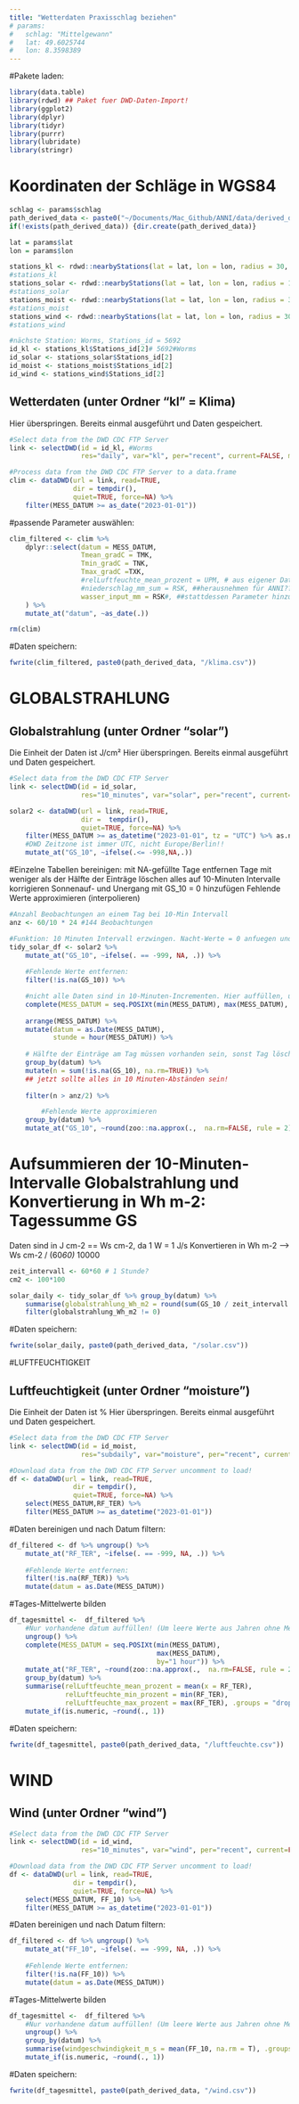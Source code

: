 ```yaml
---
title: "Wetterdaten Praxisschlag beziehen"
# params:
#   schlag: "Mittelgewann"
#   lat: 49.6025744
#   lon: 8.3598389
---
```


#Pakete laden:
```r
library(data.table)
library(rdwd) ## Paket fuer DWD-Daten-Import!
library(ggplot2)
library(dplyr)
library(tidyr)
library(purrr)
library(lubridate)
library(stringr)
```



# Koordinaten der Schläge in WGS84
```r
schlag <- params$schlag
path_derived_data <- paste0("~/Documents/Mac_Github/ANNI/data/derived_data/Wetterdaten_Praxis/", schlag)
if(!exists(path_derived_data)) {dir.create(path_derived_data)}

lat = params$lat
lon = params$lon
```


```r
stations_kl <- rdwd::nearbyStations(lat = lat, lon = lon, radius = 30, var = "kl", per = "recent", res = "daily")
#stations_kl
stations_solar <- rdwd::nearbyStations(lat = lat, lon = lon, radius = 100, var = "solar", per = "recent", res = "10_minutes")
#stations_solar
stations_moist <- rdwd::nearbyStations(lat = lat, lon = lon, radius = 30, var = "moisture", per = "recent", res = "subdaily")
#stations_moist
stations_wind <- rdwd::nearbyStations(lat = lat, lon = lon, radius = 30, var = "wind", per = "recent", res = "10_minutes")
#stations_wind

#nächste Station: Worms, Stations_id = 5692
id_kl <- stations_kl$Stations_id[2]# 5692#Worms
id_solar <- stations_solar$Stations_id[2]
id_moist <- stations_moist$Stations_id[2]
id_wind <- stations_wind$Stations_id[2]
```


## Wetterdaten (unter Ordner "kl" = Klima) 
Hier überspringen. Bereits einmal ausgeführt und Daten gespeichert.
```r
#Select data from the DWD CDC FTP Server
link <- selectDWD(id = id_kl, #Worms
                  res="daily", var="kl", per="recent", current=FALSE, meta = FALSE)

#Process data from the DWD CDC FTP Server to a data.frame
clim <- dataDWD(url = link, read=TRUE, 
                dir = tempdir(), 
                quiet=TRUE, force=NA) %>%
    filter(MESS_DATUM >= as_date("2023-01-01"))

```


#passende Parameter auswählen:
```r
clim_filtered <- clim %>% 
    dplyr::select(datum = MESS_DATUM,
                  Tmean_gradC = TMK,
                  Tmin_gradC = TNK,
                  Tmax_gradC =TXK,
                  #relLuftfeuchte_mean_prozent = UPM, # aus eigener Datei unten
                  #niederschlag_mm_sum = RSK, ##herausnehmen für ANNI?? 
                  wasser_input_mm = RSK#, ##stattdessen Parameter hinzugefügt für ANNI?? 
    ) %>%
    mutate_at("datum", ~as_date(.))

rm(clim)
```

#Daten speichern:
```r
fwrite(clim_filtered, paste0(path_derived_data, "/klima.csv"))
```


# GLOBALSTRAHLUNG

## Globalstrahlung (unter Ordner "solar") 
Die Einheit der Daten ist J/cm²
Hier überspringen. Bereits einmal ausgeführt und Daten gespeichert.
```r
#Select data from the DWD CDC FTP Server
link <- selectDWD(id = id_solar,
                  res="10_minutes", var="solar", per="recent", current=FALSE, meta = FALSE)

solar2 <- dataDWD(url = link, read=TRUE,
                  dir =  tempdir(),
                  quiet=TRUE, force=NA) %>% 
    filter(MESS_DATUM >= as_datetime("2023-01-01", tz = "UTC") %>% as.numeric) %>%
    #DWD Zeitzone ist immer UTC, nicht Europe/Berlin!!
    mutate_at("GS_10", ~ifelse(.<= -998,NA,.))
```

#Einzelne Tabellen bereinigen: 
mit NA-gefüllte Tage entfernen
Tage mit weniger als der Hälfte der Einträge löschen
alles auf 10-Minuten Intervalle korrigieren
Sonnenauf- und Unergang mit GS_10 = 0 hinzufügen
Fehlende Werte approximieren (interpolieren)

```r
#Anzahl Beobachtungen an einem Tag bei 10-Min Intervall
anz <- 60/10 * 24 #144 Beobachtungen

#Funktion: 10 Minuten Intervall erzwingen. Nacht-Werte = 0 anfuegen und fehlende WErte löschen / interpolaieren
tidy_solar_df <- solar2 %>%
    mutate_at("GS_10", ~ifelse(. == -999, NA, .)) %>% 
    
    #Fehlende Werte entfernen:
    filter(!is.na(GS_10)) %>%

    #nicht alle Daten sind in 10-Minuten-Incrementen. Hier auffüllen, um später Tages-Summe korrekt zu bilden
    complete(MESS_DATUM = seq.POSIXt(min(MESS_DATUM), max(MESS_DATUM), by="10 min")) %>%
    
    arrange(MESS_DATUM) %>% 
    mutate(datum = as.Date(MESS_DATUM),
           stunde = hour(MESS_DATUM)) %>% 
    
    # Hälfte der Einträge am Tag müssen vorhanden sein, sonst Tag löschen:
    group_by(datum) %>%
    mutate(n = sum(!is.na(GS_10), na.rm=TRUE)) %>%
    ## jetzt sollte alles in 10 Minuten-Abständen sein!
    
    filter(n > anz/2) %>% 

        #Fehlende Werte approximieren
    group_by(datum) %>%
    mutate_at("GS_10", ~round(zoo::na.approx(.,  na.rm=FALSE, rule = 2),1))
```

# Aufsummieren der 10-Minuten-Intervalle Globalstrahlung und Konvertierung in Wh m-2: Tagessumme GS
Daten sind in J cm-2 == Ws cm-2, da
1 W = 1 J/s
Konvertieren in Wh m-2 --> Ws cm-2  /  (60*60)  * 10000

```r
zeit_intervall <- 60*60 # 1 Stunde?
cm2 <- 100*100

solar_daily <- tidy_solar_df %>% group_by(datum) %>% 
    summarise(globalstrahlung_Wh_m2 = round(sum(GS_10 / zeit_intervall , na.rm = TRUE) * cm2, 1)) %>%
    filter(globalstrahlung_Wh_m2 != 0)


```

#Daten speichern:
```r
fwrite(solar_daily, paste0(path_derived_data, "/solar.csv"))
```


#LUFTFEUCHTIGKEIT

## Luftfeuchtigkeit (unter Ordner "moisture") 
Die Einheit der Daten ist %
Hier überspringen. Bereits einmal ausgeführt und Daten gespeichert.
```r
#Select data from the DWD CDC FTP Server
link <- selectDWD(id = id_moist, 
                  res="subdaily", var="moisture", per="recent", current=FALSE, meta = FALSE)

#Download data from the DWD CDC FTP Server uncomment to load!
df <- dataDWD(url = link, read=TRUE,
                dir = tempdir(),
                quiet=TRUE, force=NA) %>% 
    select(MESS_DATUM,RF_TER) %>%
    filter(MESS_DATUM >= as_datetime("2023-01-01"))
```


#Daten bereinigen und nach Datum filtern:
```r
df_filtered <- df %>% ungroup() %>%
    mutate_at("RF_TER", ~ifelse(. == -999, NA, .)) %>% 
    
    #Fehlende Werte entfernen:
    filter(!is.na(RF_TER)) %>%
    mutate(datum = as.Date(MESS_DATUM)) 

```


#Tages-Mittelwerte bilden
```r
df_tagesmittel <-  df_filtered %>%
    #Nur vorhandene datum auffüllen! (Um leere Werte aus Jahren ohne Messungen zu vermeiden)
    ungroup() %>%
    complete(MESS_DATUM = seq.POSIXt(min(MESS_DATUM), 
                                     max(MESS_DATUM), 
                                     by="1 hour")) %>%
    mutate_at("RF_TER", ~round(zoo::na.approx(.,  na.rm=FALSE, rule = 2),1)) %>%
    group_by(datum) %>%
    summarise(relLuftfeuchte_mean_prozent = mean(x = RF_TER),
              relLuftfeuchte_min_prozent = min(RF_TER),
              relLuftfeuchte_max_prozent = max(RF_TER), .groups = "drop") %>%
    mutate_if(is.numeric, ~round(., 1)) 
```

#Daten speichern:
```r
fwrite(df_tagesmittel, paste0(path_derived_data, "/luftfeuchte.csv"))
```






# WIND

## Wind (unter Ordner "wind") 
```r
#Select data from the DWD CDC FTP Server
link <- selectDWD(id = id_wind, 
                  res="10_minutes", var="wind", per="recent", current=FALSE, meta = FALSE)

#Download data from the DWD CDC FTP Server uncomment to load!
df <- dataDWD(url = link, read=TRUE,
                dir = tempdir(),
                quiet=TRUE, force=NA) %>%
    select(MESS_DATUM, FF_10) %>%
    filter(MESS_DATUM >= as_datetime("2023-01-01"))
```


#Daten bereinigen und nach Datum filtern:
```r
df_filtered <- df %>% ungroup() %>%
    mutate_at("FF_10", ~ifelse(. == -999, NA, .)) %>% 
    
    #Fehlende Werte entfernen:
    filter(!is.na(FF_10)) %>%
    mutate(datum = as.Date(MESS_DATUM)) 

```


#Tages-Mittelwerte bilden
```r
df_tagesmittel <-  df_filtered %>%
    #Nur vorhandene datum auffüllen! (Um leere Werte aus Jahren ohne Messungen zu vermeiden)
    ungroup() %>%
    group_by(datum) %>%
    summarise(windgeschwindigkeit_m_s = mean(FF_10, na.rm = T), .groups = "drop") %>%
    mutate_if(is.numeric, ~round(., 1)) 
```

#Daten speichern:
```r
fwrite(df_tagesmittel, paste0(path_derived_data, "/wind.csv"))
```











